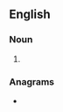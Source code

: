 {{also|Throwers}}
==English==

===Noun===
{{head|en|noun form}}

# {{plural of|thrower|lang=en}}

===Anagrams===
* {{anagrams|en|a=ehorrstw|rethrows}}